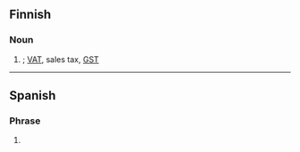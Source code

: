 {{also|alv|älv|alv.}}
==Finnish==

===Noun===
{{head|fi|noun}}

# {{lb|fi|taxation}} {{initialism of|fi|arvonlisävero}}; {{q|British}} [[VAT]], {{q|Canada and US}} sales tax, {{q|Australia and New Zealand}} [[GST]]

----

==Spanish==

===Phrase===
{{head|es|phrase}}

# {{alternative case form of|es|alv}}